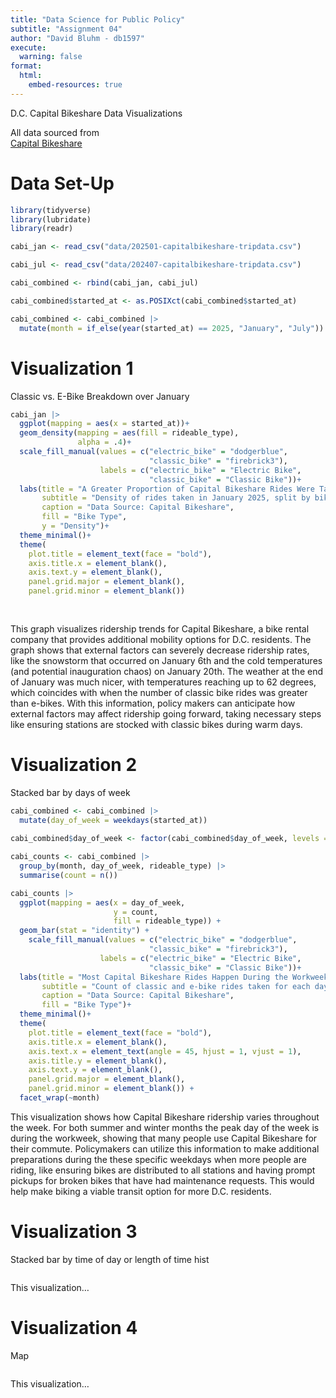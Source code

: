 ```yaml
---
title: "Data Science for Public Policy"
subtitle: "Assignment 04"
author: "David Bluhm - db1597"
execute:
  warning: false
format:
  html:
    embed-resources: true
---
```

D.C. Capital Bikeshare Data Visualizations

All data sourced from  
[Capital Bikeshare](https://s3.amazonaws.com/capitalbikeshare-data/index.html)

# Data Set-Up 

```r
library(tidyverse)
library(lubridate)
library(readr)

cabi_jan <- read_csv("data/202501-capitalbikeshare-tripdata.csv")

cabi_jul <- read_csv("data/202407-capitalbikeshare-tripdata.csv")

cabi_combined <- rbind(cabi_jan, cabi_jul)

cabi_combined$started_at <- as.POSIXct(cabi_combined$started_at)

cabi_combined <- cabi_combined |>
  mutate(month = if_else(year(started_at) == 2025, "January", "July"))
```

# Visualization 1
Classic vs. E-Bike Breakdown over January
```r
cabi_jan |>
  ggplot(mapping = aes(x = started_at))+
  geom_density(mapping = aes(fill = rideable_type),
               alpha = .4)+
  scale_fill_manual(values = c("electric_bike" = "dodgerblue",
                               "classic_bike" = "firebrick3"),
                    labels = c("electric_bike" = "Electric Bike",
                               "classic_bike" = "Classic Bike"))+
  labs(title = "A Greater Proportion of Capital Bikeshare Rides Were Taken Later in January",
       subtitle = "Density of rides taken in January 2025, split by bike type",
       caption = "Data Source: Capital Bikeshare", 
       fill = "Bike Type",
       y = "Density")+
  theme_minimal()+
  theme(
    plot.title = element_text(face = "bold"),
    axis.title.x = element_blank(),
    axis.text.y = element_blank(),
    panel.grid.major = element_blank(),
    panel.grid.minor = element_blank())
  
  
```
This graph visualizes ridership trends for Capital Bikeshare, a bike rental company that provides additional mobility options for D.C. residents. The graph shows that external factors can severely decrease ridership rates, like the snowstorm that occurred on January 6th and the cold temperatures (and potential inauguration chaos) on January 20th. The weather at the end of January was much nicer, with temperatures reaching up to 62 degrees, which coincides with when the number of classic bike rides was greater than e-bikes. With this information, policy makers can anticipate how external factors may affect ridership going forward, taking necessary steps like ensuring stations are stocked with classic bikes during warm days. 

# Visualization 2
Stacked bar by days of week
```r
cabi_combined <- cabi_combined |>
  mutate(day_of_week = weekdays(started_at))
           
cabi_combined$day_of_week <- factor(cabi_combined$day_of_week, levels = c("Sunday","Monday", "Tuesday", "Wednesday", "Thursday", "Friday", "Saturday"))

cabi_counts <- cabi_combined |>
  group_by(month, day_of_week, rideable_type) |>
  summarise(count = n())

cabi_counts |>
  ggplot(mapping = aes(x = day_of_week,
                       y = count,
                       fill = rideable_type)) +
  geom_bar(stat = "identity") +
    scale_fill_manual(values = c("electric_bike" = "dodgerblue",
                               "classic_bike" = "firebrick3"),
                    labels = c("electric_bike" = "Electric Bike",
                               "classic_bike" = "Classic Bike"))+
  labs(title = "Most Capital Bikeshare Rides Happen During the Workweek",
       subtitle = "Count of classic and e-bike rides taken for each day of the week in July 2024 and January 2025",
       caption = "Data Source: Capital Bikeshare", 
       fill = "Bike Type")+
  theme_minimal()+
  theme(
    plot.title = element_text(face = "bold"),
    axis.title.x = element_blank(),
    axis.text.x = element_text(angle = 45, hjust = 1, vjust = 1),
    axis.title.y = element_blank(),
    axis.text.y = element_blank(),
    panel.grid.major = element_blank(),
    panel.grid.minor = element_blank()) +
  facet_wrap(~month)

```
This visualization shows how Capital Bikeshare ridership varies throughout the week. For both summer and winter months the peak day of the week is during the workweek, showing that many people use Capital Bikeshare for their commute. Policymakers can utilize this information to make additional preparations during the these specific weekdays when more people are riding, like ensuring bikes are distributed to all stations and having prompt pickups for broken bikes that have had maintenance requests. This would help make biking a viable transit option for more D.C. residents.

# Visualization 3
Stacked bar by time of day or length of time hist
```r

  
```
This visualization...

# Visualization 4
Map
```r

  
```
This visualization...
